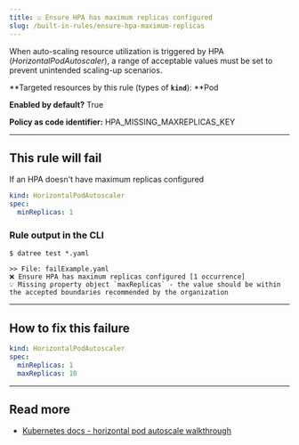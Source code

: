 ```yaml
---
title: ☑️ Ensure HPA has maximum replicas configured
slug: /built-in-rules/ensure-hpa-maximum-replicas
---
```


When auto-scaling resource utilization is triggered by HPA (_HorizontalPodAutoscaler_), a range of acceptable values must be set to prevent unintended scaling-up scenarios.

**Targeted resources by this rule (types of **`kind`**): **Pod

**Enabled by default?** True

**Policy as code identifier:** HPA_MISSING_MAXREPLICAS_KEY

---

## This rule will fail

If an HPA doesn't have maximum replicas configured

```yaml
kind: HorizontalPodAutoscaler
spec:
  minReplicas: 1
```

### Rule output in the CLI

```terminal
$ datree test *.yaml

>> File: failExample.yaml
❌ Ensure HPA has maximum replicas configured [1 occurrence]
💡 Missing property object `maxReplicas` - the value should be within the accepted boundaries recommended by the organization
```

---

## How to fix this failure

```yaml
kind: HorizontalPodAutoscaler
spec:
  minReplicas: 1
  maxReplicas: 10
```

---

## Read more

- [Kubernetes docs - horizontal pod autoscale walkthrough](https://kubernetes.io/docs/tasks/run-application/horizontal-pod-autoscale-walkthrough/)
